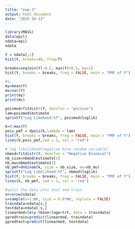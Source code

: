 ---
title: "exp-3"
output: html_document
date: "2025-10-13"
---

```{r}
library(MASS)
data(epil)
ndata=epil
ndata
```

```{r}
Y = ndata[,1]
hist(Y, breaks=40, freq=T)
```
```{r}
breaks=seq(min(Y)-0.5, max(Y)+0.5, by=1)
hist(Y, breaks = breaks, freq = FALSE, main = "PMF of Y")
```


```{r}
#1,
my=mean(Y)
mv=var(Y)
print(my)
print(mv)
```

```{r}
poismod=fitdistr(Y, densfun = "poisson")
lam=poismod$estimate
sprintf("Log Likehood:%f", poismod$loglik)
```

```{r}
k=0:max(Y)
pois_pmf = dpois(k,lambda = lam)
hist(Y, breaks = breaks, freq = FALSE, main = "PMF of Y")
lines(k,pois_pmf,lwd = 1, col = "red")
```


```{r}
# log likelihood[negative bino random variable]
nbmod=fitdistr(Y, densfun = "Negative Binomial")
nb_size=nbmod$estimate[1]
nb_mu=nbmod$estimate[2]
nb_pmf=dnbinom(k, size = nb_size, mu=nb_mu)
sprintf("Log Likelihood:%f", nbmod$loglik)
hist(Y, breaks = breaks, freq = FALSE, main = "PMF of Y")
lines(k, nb_pmf, lwd = 1, col = 'red')
```

```{r}
#split the data into test and train
nr=nrow(ndata)
s=sample(x=1:nr, size = 0.8*nr, replace = FALSE)
traindata=ndata[s,]
testdata=ndata[-s,]
linearmod=lm(y~lbase+lage+trt, data = traindata)
ypredtrain=predict(linearmod, traindata)
ypredtest=predict(linearmod, testdata)
```


